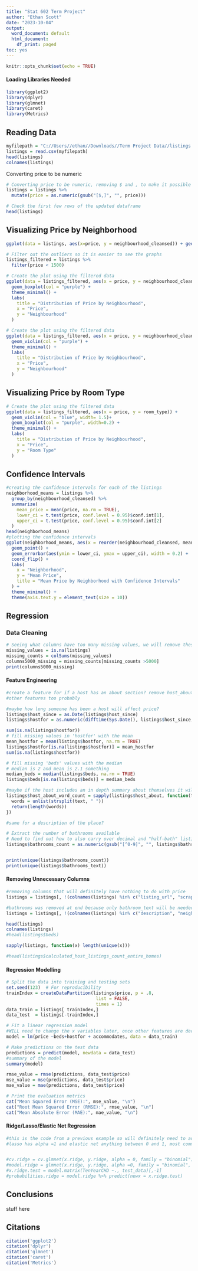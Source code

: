 ---
title: "Stat 602 Term Project"
author: "Ethan Scott"
date: "2023-10-04"
output:
  word_document: default
  html_document:
    df_print: paged
toc: yes
---

```{r setup, include=FALSE}
knitr::opts_chunk$set(echo = TRUE)
```

#### Loading Libraries Needed

```{r}
library(ggplot2)
library(dplyr)
library(glmnet)
library(caret)
library(Metrics)
```

## Reading Data

```{r}
myfilepath = "C://Users//ethan//Downloads//Term Project Data//listings.csv"
listings = read.csv(myfilepath)
head(listings)
colnames(listings)
```

Converting price to be numeric

```{r}
# Converting price to be numeric, removing $ and , to make it possible
listings = listings %>%
  mutate(price = as.numeric(gsub("[$,]", "", price)))

# Check the first few rows of the updated dataframe
head(listings)
```

## Visualizing Price by Neighborhood

```{r}
ggplot(data = listings, aes(x=price, y = neighbourhood_cleansed)) + geom_violin(col="blue")+ geom_boxplot(col="purple") + theme_minimal()
```

```{r}
# Filter out the outliers so it is easier to see the graphs
listings_filtered = listings %>%
  filter(price < 1500)

# Create the plot using the filtered data
ggplot(data = listings_filtered, aes(x = price, y = neighbourhood_cleansed)) +
  geom_boxplot(col = "purple") +
  theme_minimal() +
  labs(
    title = "Distribution of Price by Neighbourhood",
    x = "Price",
    y = "Neighbourhood"
  )
```

```{r}
# Create the plot using the filtered data
ggplot(data = listings_filtered, aes(x = price, y = neighbourhood_cleansed)) +
  geom_violin(col = "purple") +
  theme_minimal() +
  labs(
    title = "Distribution of Price by Neighbourhood",
    x = "Price",
    y = "Neighbourhood"
  )

```

## Visualizing Price by Room Type

```{r}
# Create the plot using the filtered data
ggplot(data = listings_filtered, aes(x = price, y = room_type)) +
  geom_violin(col = "blue", width= 1.5)+
  geom_boxplot(col = "purple", width=0.2) +
  theme_minimal() +
  labs(
    title = "Distribution of Price by Neighbourhood",
    x = "Price",
    y = "Room Type"
  )
```

## Confidence Intervals

```{r}
#creating the confidence intervals for each of the listings
neighborhood_means = listings %>%
  group_by(neighbourhood_cleansed) %>%
  summarize(
    mean_price = mean(price, na.rm = TRUE),
    lower_ci = t.test(price, conf.level = 0.95)$conf.int[1],
    upper_ci = t.test(price, conf.level = 0.95)$conf.int[2]
  )
head(neighborhood_means)
#plotting the confidence intervals
ggplot(neighborhood_means, aes(x = reorder(neighbourhood_cleansed, mean_price), y = mean_price)) +
  geom_point() +
  geom_errorbar(aes(ymin = lower_ci, ymax = upper_ci), width = 0.2) +
  coord_flip() +
  labs(
    x = "Neighborhood",
    y = "Mean Price",
    title = "Mean Price by Neighborhood with Confidence Intervals"
  ) +
  theme_minimal() +
  theme(axis.text.y = element_text(size = 10))
```

## Regression

### Data Cleaning

```{r}
# Seeing what columns have too many missing values, we will remove these
missing_values = is.na(listings)
missing_counts = colSums(missing_values)
columns5000_missing = missing_counts[missing_counts >5000]
print(columns5000_missing)
```

#### Feature Engineering

```{r}
#create a feature for if a host has an about section? remove host_about
#other features too probably

#maybe how long someone has been a host will affect price?
listings$host_since = as.Date(listings$host_since)
listings$hostfor = as.numeric(difftime(Sys.Date(), listings$host_since, units = "days"))

sum(is.na(listings$hostfor))
# fill missing values in 'hostfor' with the mean
mean_hostfor = mean(listings$hostfor, na.rm = TRUE)
listings$hostfor[is.na(listings$hostfor)] = mean_hostfor
sum(is.na(listings$hostfor))
```

```{r}
# fill missing 'beds' values with the median 
# median is 2 and mean is 2.1 something
median_beds = median(listings$beds, na.rm = TRUE)
listings$beds[is.na(listings$beds)] = median_beds
```

```{r}
#maybe if the host includes an in depth summary about themselves it will affect price?
listings$host_about_word_count = sapply(listings$host_about, function(text) {
  words = unlist(strsplit(text, " "))
  return(length(words))
})

#same for a description of the place?

```

```{r}
# Extract the number of bathrooms available
# Need to find out how to also carry over decimal and "half-bath" listings
listings$bathrooms_count = as.numeric(gsub("[^0-9]", "", listings$bathrooms_text))


print(unique(listings$bathrooms_count))
print(unique(listings$bathrooms_text))
```

#### Removing Unnecessary Columns

```{r}
#removing columns that will definitely have nothing to do with price
listings = listings[, !(colnames(listings) %in% c("listing_url", "scrape_id", "last_scraped", "source", "picture_url", "host_id", "host_url", "host_thumbnail_url", "host_picture_url", "neighbourhood", "neighbourhood_group_cleansed", "license", "calendar_last_scraped", "calendar_updated", "property_type", "bedrooms", "host_since", "host_location", "host_about", "bathrooms_test", "bathrooms", "review_scores_communication", "review_scores_location", "review_scores_value", "reviews_per_month", "review_scores_rating", "review_scores_accuracy", "review_scores_cleanliness", "review_scores_checkin", "host_listings_count", "host_total_listings_count", "last_review", "host_name", "calculated_host_listings_count", "calculated_host_listings_count_entire_homes", "calculated_host_listings_count_private_rooms", "calculated_host_listings_count_shared_rooms"))] 

#bathrooms was removed at end because only bathroom_text will be needed, will probably have to do some feature engineering for lots of these variables
listings = listings[, !(colnames(listings) %in% c("description", "neighborhood_overview", "latitude", "longitude", "name", "amenities", "id"))] 

head(listings)
colnames(listings)
#head(listings$beds)
```

```{r}
sapply(listings, function(x) length(unique(x)))
```

```{r}
#head(listings$calculated_host_listings_count_entire_homes)
```

#### Regression Modelling

```{r}
# Split the data into training and testing sets
set.seed(123)  # For reproducibility
trainIndex = createDataPartition(listings$price, p = .8, 
                                  list = FALSE, 
                                  times = 1)
data_train = listings[ trainIndex,]
data_test  = listings[-trainIndex,]

# Fit a linear regression model  
#WILL need to change the x variables later, once other features are decided
model = lm(price ~beds+hostfor + accommodates, data = data_train)

# Make predictions on the test data
predictions = predict(model, newdata = data_test)
#summary of the model
summary(model)

rmse_value = rmse(predictions, data_test$price)
mse_value = mse(predictions, data_test$price)
mae_value = mae(predictions, data_test$price)

# Print the evaluation metrics
cat("Mean Squared Error (MSE):", mse_value, "\n")
cat("Root Mean Squared Error (RMSE):", rmse_value, "\n")
cat("Mean Absolute Error (MAE):", mae_value, "\n")
```

#### Ridge/Lasso/Elastic Net Regression

```{r}
#this is the code from a previous example so will definitely need to adjust it a bit
#lasso has alpha =1 and elastic net anything between 0 and 1, most commonly 0.5


#cv.ridge = cv.glmnet(x.ridge, y.ridge, alpha = 0, family = "binomial")
#model.ridge = glmnet(x.ridge, y.ridge, alpha =0, family = "binomial", lambda = cv.ridge$lambda.min)
#x.ridge.test = model.matrix(TenYearCHD ~., test_data)[,-1]
#probabilities.ridge = model.ridge %>% predict(newx = x.ridge.test)
```

## Conclusions

stuff here

## Citations

```{r echo=TRUE}
citation('ggplot2')
citation('dplyr')
citation('glmnet')
citation('caret')
citation('Metrics')
```
